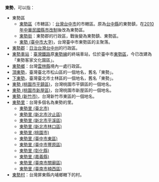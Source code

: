 '''東勢'''，可以指：
* 東勢區
**[[東勢區|東勢區]]（市轄區）：[[臺灣|台灣]][[臺中市|台中市]]的市轄區。原為[[臺中縣|台中縣]]的東勢鎮，在[[2010年中華民國縣市改制直轄市|2010年中華民國縣市改制]]後改為東勢區。
**[[東勢街|東勢街]]：東勢郡的行政區，戰後變為東勢鎮、東勢區。
**[[東勢_(臺中市大字)|東勢 (臺中市大字)]]，台灣臺中市東勢區的主聚落。
* [[東勢郡|東勢郡]]：[[台灣日治時期|日治台灣]][[臺中州|台中州]]的行政區。
* [[東勢車站|東勢車站]]：[[臺灣鐵路|臺灣鐵路]]原[[東勢線|東勢線]]的終端車站，位於臺中市[[東勢區|東勢區]]，今已改建為「東勢客家文化園區」。
* [[東勢鄉|東勢鄉]]：台灣[[雲林縣|雲林縣]]境內一處行政區。
* [[頂東勢|頂東勢]]，臺灣臺北市松山區的一個地名，舊名「東勢」。
* [[下東勢|下東勢]]，臺灣臺北市士林區的一個地名，舊名「東勢」。
* [[東勢_(桃園市平鎮區)|東勢 (桃園市平鎮區)]]，台灣桃園市平鎮區的一個地名。
* [[東勢_(桃園市新屋區)|東勢 (桃園市新屋區)]]，台灣桃園市新屋區的一個地名。
* [[東勢_(新竹市)|東勢 (新竹市)]]，台灣新竹市東區的一個地名。
* [[東勢里|東勢里]]：台灣多個名為東勢的里。
**[[東勢里_(臺北市)|東勢里 (臺北市)]]
**[[東勢里_(新北市汐止區)|東勢里 (新北市汐止區)]]
**[[東勢里_(新北市平溪區)|東勢里 (新北市平溪區)]]
**[[東勢里_(新北市林口區)|東勢里 (新北市林口區)]]
**[[東勢里_(桃園市)|東勢里 (桃園市)]]
**[[東勢里_(臺中市東區)|東勢里 (臺中市東區)]]
**[[東勢里_(臺中市豐原區)|東勢里 (臺中市豐原區)]]
**[[東勢里_(彰化縣)|東勢里 (彰化縣)]]
**[[東勢里_(嘉義縣)|東勢里 (嘉義縣)]]
**[[東勢里_(臺南市關廟區)|東勢里 (臺南市關廟區)]]
**[[東勢里_(臺南市楠西區)|東勢里 (臺南市楠西區)]]
* [[東勢村|東勢村]]：台灣屏東縣内埔鄉轄下的村。

{{消歧义|Cat=二字臺灣地名消歧義}}
